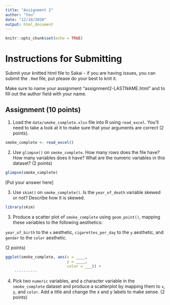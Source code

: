 ```yaml
---
title: "Assignment 2"
author: "You"
date: "12/10/2020"
output: html_document
---
```


```r
knitr::opts_chunk$set(echo = TRUE)
```

# Instructions for Submitting

Submit your knitted html file to Sakai - if you are having issues, you can submit the `.Rmd` file, put please do your best to knit it. 

Make sure to name your assignment "assignment2-LASTNAME.html" and to fill out the author field with your name. 


## Assignment (10 points)

1.  Load the `data/smoke_complete.xlsx` file into R using `read_excel`. You'll need to take a look at it to make sure that your arguments are correct (2 points).

```r
smoke_complete <- read_excel()

```



2.  Use `glimpse()` on `smoke_complete`. How many rows does the file have? How many variables does it have? What are the numeric variables in this dataset? (2 points)

```r
glimpse(smoke_complete)

```

[Put your answer here]


3. Use `skim()` on `smoke_complete()`.  Is the `year_of_death` variable skewed or not? Describe how it is skewed.

```r
library(skim)


```

3.  Produce a scatter plot of `smoke_complete` using `geom_point()`, mapping these variables to the following aesthetics:

`year_of_birth` to the `x` aesthetic, `cigarettes_per_day` to the `y` aesthetic, and `gender` to the `color` aesthetic.

(2 points)

```r
ggplot(smoke_complete, aes(x = ____,
                           y = ____,
                           color = ___)) +
    ----------
```


4.  Pick two `numeric` variables, and a character variable in the `smoke_complete` dataset and produce a scatterplot by mapping them to `x`, `y`, and `color`. Add a title and change the x and y labels to make sense. (2 points)

```r


```


